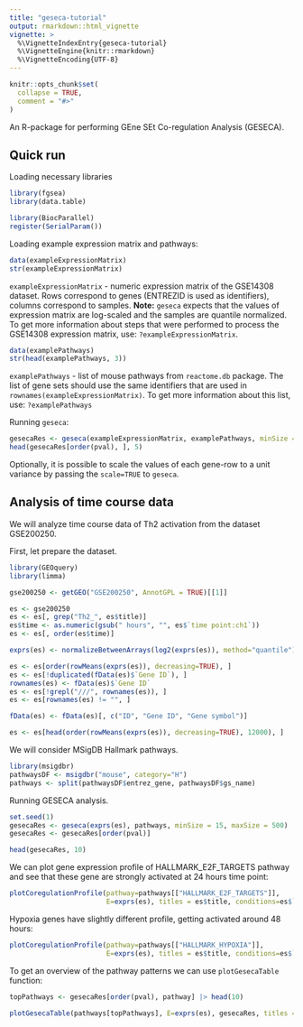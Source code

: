 ```yaml
---
title: "geseca-tutorial"
output: rmarkdown::html_vignette
vignette: >
  %\VignetteIndexEntry{geseca-tutorial}
  %\VignetteEngine{knitr::rmarkdown}
  %\VignetteEncoding{UTF-8}
---
```


```r
knitr::opts_chunk$set(
  collapse = TRUE,
  comment = "#>"
)
```

An R-package for performing GEne SEt Co-regulation Analysis (GESECA).

## Quick run

Loading necessary libraries

```r
library(fgsea)
library(data.table)
```

```r
library(BiocParallel)
register(SerialParam())
```

Loading example expression matrix and pathways:

```r
data(exampleExpressionMatrix)
str(exampleExpressionMatrix)
```
`exampleExpressionMatrix` - numeric expression matrix of the GSE14308 dataset. Rows correspond to genes (ENTREZID is used as identifiers), columns correspond to samples. **Note:** `geseca` expects that the values of expression matrix are log-scaled and the samples are quantile normalized. To get more information about steps that were performed to process the GSE14308 expression matrix, use: `?exampleExpressionMatrix`.


```r
data(examplePathways)
str(head(examplePathways, 3))
```
`examplePathways` - list of mouse pathways from `reactome.db` package. The list of gene sets should use the same identifiers that are used in `rownames(exampleExpressionMatrix)`. To get more information about this list, use: `?examplePathways`

Running `geseca`:
```r
gesecaRes <- geseca(exampleExpressionMatrix, examplePathways, minSize = 15, maxSize = 500)
head(gesecaRes[order(pval), ], 5)
```
Optionally, it is possible to scale the values of each gene-row to a unit variance by passing the `scale=TRUE` to `geseca`.


## Analysis of time course data

We will analyze time course data of Th2 activation from the dataset GSE200250.


First, let prepare the dataset.

```r
library(GEOquery)
library(limma)

gse200250 <- getGEO("GSE200250", AnnotGPL = TRUE)[[1]]

es <- gse200250
es <- es[, grep("Th2_", es$title)]
es$time <- as.numeric(gsub(" hours", "", es$`time point:ch1`))
es <- es[, order(es$time)]

exprs(es) <- normalizeBetweenArrays(log2(exprs(es)), method="quantile")

es <- es[order(rowMeans(exprs(es)), decreasing=TRUE), ]
es <- es[!duplicated(fData(es)$`Gene ID`), ]
rownames(es) <- fData(es)$`Gene ID`
es <- es[!grepl("///", rownames(es)), ]
es <- es[rownames(es) != "", ]

fData(es) <- fData(es)[, c("ID", "Gene ID", "Gene symbol")]

es <- es[head(order(rowMeans(exprs(es)), decreasing=TRUE), 12000), ]
```

We will consider MSigDB Hallmark pathways.


```r
library(msigdbr)
pathwaysDF <- msigdbr("mouse", category="H")
pathways <- split(pathwaysDF$entrez_gene, pathwaysDF$gs_name)
```

Running GESECA analysis.

```r
set.seed(1)
gesecaRes <- geseca(exprs(es), pathways, minSize = 15, maxSize = 500)   
gesecaRes <- gesecaRes[order(pval)]

head(gesecaRes, 10)
```

We can plot gene expression profile of HALLMARK_E2F_TARGETS pathway and see that 
these gene are strongly activated at 24 hours time point:


```r
plotCoregulationProfile(pathway=pathways[["HALLMARK_E2F_TARGETS"]], 
                        E=exprs(es), titles = es$title, conditions=es$`time point:ch1`)
```

Hypoxia genes have slightly different profile, getting activated around 48 hours:


```r
plotCoregulationProfile(pathway=pathways[["HALLMARK_HYPOXIA"]], 
                        E=exprs(es), titles = es$title, conditions=es$`time point:ch1`)


```

To get an overview of the pathway patterns we can use `plotGesecaTable` function:

```r
topPathways <- gesecaRes[order(pval), pathway] |> head(10)

plotGesecaTable(pathways[topPathways], E=exprs(es), gesecaRes, titles = es$title)
```
